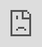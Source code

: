 ```yaml
---
title: autoSmry
description: A lightweight, modern-looking, automatic text summarizer
author: Bruce Meng
date: '2018-04-30'
slug: autosmry
categories: []
tags:
  - bot
  - nlp
  - text
---
```


<!-- Code to make iframe go fullscreen -->
<!-- https://stackoverflow.com/questions/5867985/full-screen-iframe-with-a-height-of-100 -->

<body style="margin:0px;padding:0px;overflow:hidden">
    <iframe src="http://www.google.com" frameborder="0" style="overflow:hidden;overflow-x:hidden;overflow-y:hidden;height:150%;width:150%;position:absolute;top:0px;left:0px;right:0px;bottom:0px" height="150%" width="150%"></iframe>
</body>